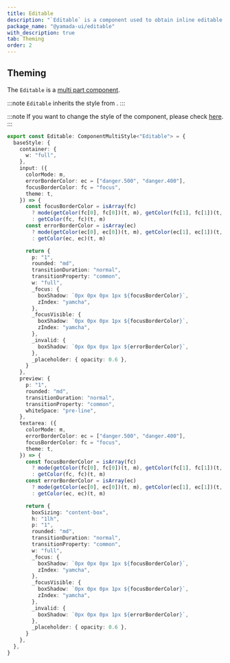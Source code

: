 ```yaml
---
title: Editable
description: "`Editable` is a component used to obtain inline editable text input."
package_name: "@yamada-ui/editable"
with_description: true
tab: Theming
order: 2
---
```


## Theming

The `Editable` is a [multi part component](/styled-system/theming/component-styles#multi-part-components).

:::note
`Editable` inherits the style from .
:::

:::note
If you want to change the style of the component, please check [here](/styled-system/theming/customize-theme#changing-the-style-of-components).
:::

```ts
export const Editable: ComponentMultiStyle<"Editable"> = {
  baseStyle: {
    container: {
      w: "full",
    },
    input: ({
      colorMode: m,
      errorBorderColor: ec = ["danger.500", "danger.400"],
      focusBorderColor: fc = "focus",
      theme: t,
    }) => {
      const focusBorderColor = isArray(fc)
        ? mode(getColor(fc[0], fc[0])(t, m), getColor(fc[1], fc[1])(t, m))(m)
        : getColor(fc, fc)(t, m)
      const errorBorderColor = isArray(ec)
        ? mode(getColor(ec[0], ec[0])(t, m), getColor(ec[1], ec[1])(t, m))(m)
        : getColor(ec, ec)(t, m)

      return {
        p: "1",
        rounded: "md",
        transitionDuration: "normal",
        transitionProperty: "common",
        w: "full",
        _focus: {
          boxShadow: `0px 0px 0px 1px ${focusBorderColor}`,
          zIndex: "yamcha",
        },
        _focusVisible: {
          boxShadow: `0px 0px 0px 1px ${focusBorderColor}`,
          zIndex: "yamcha",
        },
        _invalid: {
          boxShadow: `0px 0px 0px 1px ${errorBorderColor}`,
        },
        _placeholder: { opacity: 0.6 },
      }
    },
    preview: {
      p: "1",
      rounded: "md",
      transitionDuration: "normal",
      transitionProperty: "common",
      whiteSpace: "pre-line",
    },
    textarea: ({
      colorMode: m,
      errorBorderColor: ec = ["danger.500", "danger.400"],
      focusBorderColor: fc = "focus",
      theme: t,
    }) => {
      const focusBorderColor = isArray(fc)
        ? mode(getColor(fc[0], fc[0])(t, m), getColor(fc[1], fc[1])(t, m))(m)
        : getColor(fc, fc)(t, m)
      const errorBorderColor = isArray(ec)
        ? mode(getColor(ec[0], ec[0])(t, m), getColor(ec[1], ec[1])(t, m))(m)
        : getColor(ec, ec)(t, m)

      return {
        boxSizing: "content-box",
        h: "1lh",
        p: "1",
        rounded: "md",
        transitionDuration: "normal",
        transitionProperty: "common",
        w: "full",
        _focus: {
          boxShadow: `0px 0px 0px 1px ${focusBorderColor}`,
          zIndex: "yamcha",
        },
        _focusVisible: {
          boxShadow: `0px 0px 0px 1px ${focusBorderColor}`,
          zIndex: "yamcha",
        },
        _invalid: {
          boxShadow: `0px 0px 0px 1px ${errorBorderColor}`,
        },
        _placeholder: { opacity: 0.6 },
      }
    },
  },
}
```
